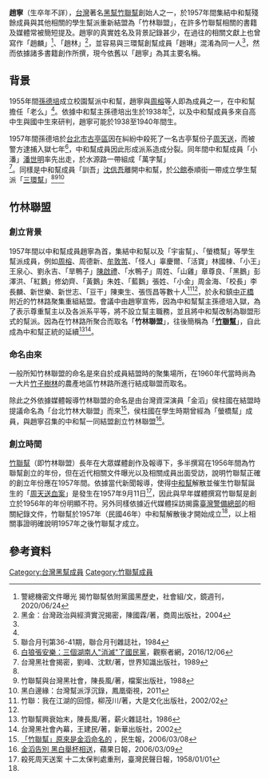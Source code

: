 '''趙寧'''（生卒年不詳），[[台灣|台灣]]著名[[黑幫|黑幫]][[竹聯幫|竹聯幫]]創始人之一，於1957年間集結中和幫殘餘成員與其他相關的學生幫派重新結盟為「竹林聯盟」，在許多竹聯幫相關的書籍及媒體常被簡短提及。趙寧的真實姓名及背景記錄甚少，在過往的相關文獻上也曾寫作「趙麟」<ref name="weekly1">警總機密文件曝光 揭竹聯幫依附黨國黑歷史，社會組/文，鏡週刊，2020/06/24</ref>、「趙林」<ref>黑金：台灣政治與經濟實況揭密，陳國霖/著，商周出版社，2004</ref>，並容易與三環幫創幫成員「趙琳」混淆為同一人<ref name="books2" />，然而依據諸多書籍創作所撰，現今依舊以「趙寧」為其主要名稱。

==背景==
1955年間[[孫德培|孫德培]]成立校園幫派中和幫，趙寧與[[周榕|周榕]]等人即為成員之一，在中和幫擔任「老么」<ref name="weekly1" />。依據中和幫主孫德培出生於1938年<ref>聯合月刊第36-41期，聯合月刊雜誌社，1984</ref>，以及中和幫成員多來自高中生與國中生來研判，趙寧可能於1938至1940年間生。

1957年間孫德培於[[台北市|台北市]][[古亭區|古亭區]]因在糾紛中殺死了一名古亭幫份子[[孫德培#周天送血案|周天送]]，而被警方逮捕入獄七年<ref name="news1">[https://www.guancha.cn/ZhangAnLe/2016_12_06_382992.shtml?s=fwckhfbt 白狼張安樂：三個湖南人"消滅"了國民黨]，觀察者網，2016/12/06</ref>，中和幫成員因此形成派系造成分裂。同年間中和幫成員「小潘」[[孫德培#潘世明與沈信吾|潘世明]]率先出走，於水源路一帶組成「萬字幫」<ref name="books1">台灣黑社會揭密，劉峰、沈默/著，世界知識出版社，1989</ref>。同樣是中和幫成員「訓吾」[[孫德培#潘世明與沈信吾|沈信吾]]離開中和幫，於[[公館_(台北市)|公館]]泰順街一帶成立學生幫派「[[三環幫_(台北)|三環幫]]」<ref name="books1" /><ref>竹聯幫與台灣黑社會，陳長風/著，檔案出版社，1988</ref><ref>黑白邊緣：台灣幫派浮沉錄，鳳凰衛視，2011</ref>

==竹林聯盟==

=== 創立背景 ===
1957年間以中和幫成員趙寧為首，集結中和幫以及「宇宙幫」、「螢橋幫」等學生幫派成員，例如[[周榕|周榕]]、周德新、[[牟敦芾|牟敦芾]]、「怪人」辜慶爾、「活寶」林國棟、「小王」王泉心、劉永吉、「旱鴨子」[[陳啟禮|陳啟禮]]、「水鴨子」周姓、「山雞」章尊良、「黑鵝」彭澤洪、「紅鵝」修幼齊、「黃鵝」朱姓、「藍鵝」張姓、「小金」周金海、「校長」李長麟、新世樂、新世志、「豆干」陳東生、張恆昌等數十人<ref name="books2">竹聯：我在江湖的回憶，柳茂川/著，大是文化出版社，2002/02</ref><ref name="weekly1" />，於永和鎮[[中正橋|中正橋]]附近的竹林路聚集重組結盟。會議中由趙寧宣佈，因為中和幫幫主孫德培入獄，為了表示尊重幫主以及各派系平等，將不設立幫主職務，並且將中和幫改制為聯盟形式的幫派。因為在竹林路所聚合而取名「'''竹林聯盟'''」，往後簡稱為「'''[[竹聯幫|竹聯幫]]'''」，自此成為中和幫正統的延續<ref>竹聯幫興衰始末，陳長風/著，薪火雜誌社，1986</ref><ref>台灣黑社會內幕，王建民/著，新華出版社，2002</ref>。

===命名由來===
一般所知竹林聯盟的命名是來自於成員結盟時的聚集場所，在1960年代當時尚為一大片[[竹子|竹子]][[樹林|樹林]]的農產地區竹林路所進行結成聯盟而取名。

除此之外依據媒體報導竹林聯盟的命名是由台灣資深演員「金滔」侯柱國在結盟時提議命名為「台北竹林大聯盟」而來<ref>[http://news.sina.com/udn/201-104-103-109/2006-03-08/1223709033.html 「竹聯幫」原來是金滔命名的] {{Wayback|url=http://news.sina.com/udn/201-104-103-109/2006-03-08/1223709033.html |date=20200102054047 }}，民生報，2006/03/08</ref>，侯柱國在學生時期曾經為「螢橋幫」成員，與趙寧召集的中和幫一同結盟創立竹林聯盟<ref>[https://tw.entertainment.appledaily.com/daily/20060309/2454059/ 金滔告別 黑白舉杯相送]，蘋果日報，2006/03/09</ref>。

=== 創立時間 ===
[[竹联帮|竹聯幫]]（即竹林聯盟）長年在大眾媒體創作及報導下，多半撰寫在1956年間為竹聯幫創立的年份，但在近代相關文件曝光以及相關成員出面受訪，說明竹聯幫正確的創立年份應在1957年間。依據當代新聞報導，使得[[中和幫|中和幫]]解散並催生竹聯幫誕生的「[[孫德培#周天送血案|周天送血案]]」是發生在1957年9月11日<ref name="news2">殺死周天送案 十二太保判處重刑，臺灣民聲日報，1958/01/01</ref>，因此與早年媒體撰寫竹聯幫是創立於1956年的年份明顯不符。另外同樣依據近代媒體採訪揭露[[臺灣警備總司令部|臺灣警備總部]]的相關紀錄文件，竹聯幫於1957年（民國46年）中和幫解散後才開始成立<ref name="weekly1" />，以上相關事證明確說明1957年之後竹聯幫才成立。

==參考資料==
{{reflist}}

[[Category:台灣黑幫成員|Category:台灣黑幫成員]]
[[Category:竹聯幫成員|Category:竹聯幫成員]]